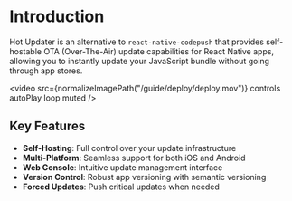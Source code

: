 
# Introduction

Hot Updater is an alternative to `react-native-codepush` that provides self-hostable OTA (Over-The-Air) update capabilities for React Native apps, allowing you to instantly update your JavaScript bundle without going through app stores.


<video src={normalizeImagePath("/guide/deploy/deploy.mov")}  controls autoPlay loop muted />


## Key Features

- **Self-Hosting**: Full control over your update infrastructure
- **Multi-Platform**: Seamless support for both iOS and Android
- **Web Console**: Intuitive update management interface
- **Version Control**: Robust app versioning with semantic versioning
- **Forced Updates**: Push critical updates when needed
